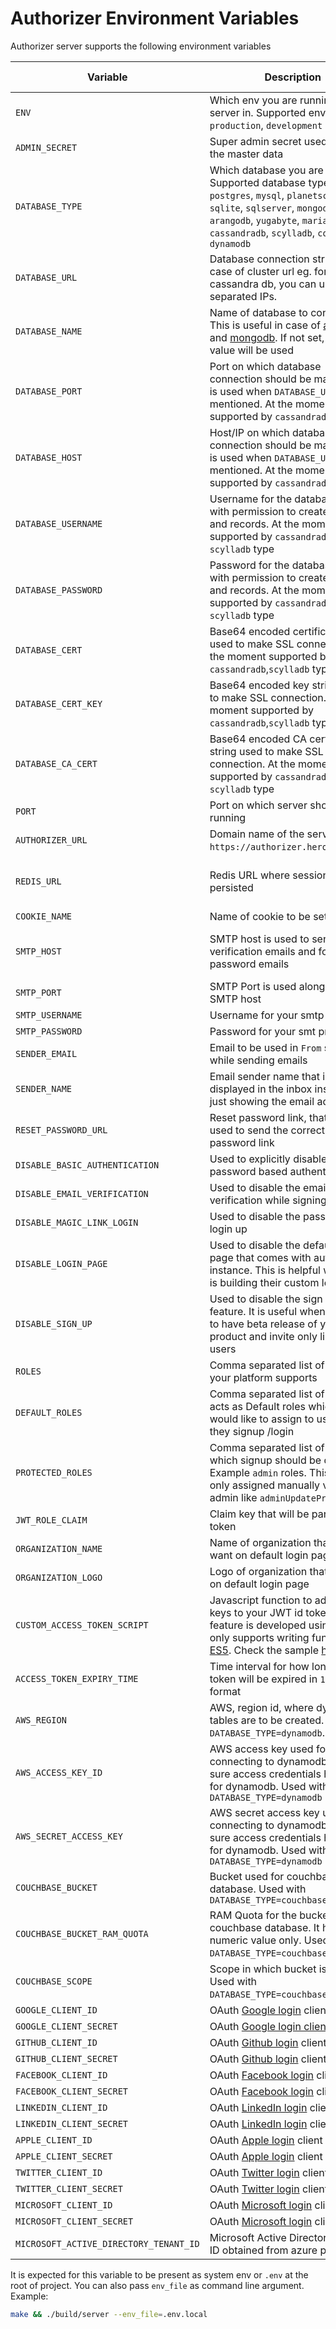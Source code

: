 # Authorizer Environment Variables

Authorizer server supports the following environment variables

| Variable                               | Description                                                                                                                                                                                                                                                                                                                    | Required | Default Value                                             |
| -------------------------------------- | ------------------------------------------------------------------------------------------------------------------------------------------------------------------------------------------------------------------------------------------------------------------------------------------------------------------------------ | -------- | --------------------------------------------------------- |
| `ENV`                                  | Which env you are running your server in. Supported envs `production`, `development`                                                                                                                                                                                                                                           | true     | `production`                                              |
| `ADMIN_SECRET`                         | Super admin secret used to access the master data                                                                                                                                                                                                                                                                              | true     |                                                           |
| `DATABASE_TYPE`                        | Which database you are using. Supported database types are `postgres`, `mysql`, `planetscale`, `sqlite`, `sqlserver`, `mongodb`, `arangodb`, `yugabyte`, `mariadb`, `cassandradb`, `scylladb`, `couchbase`, `dynamodb`                                                                                                         | true     |                                                           |
| `DATABASE_URL`                         | Database connection string. In case of cluster url eg. for cassandra db, you can use comma separated IPs.                                                                                                                                                                                                                      | true     |                                                           |
| `DATABASE_NAME`                        | Name of database to connect to. This is useful in case of [arangodb](https://www.arangodb.com/) and [mongodb](https://www.mongodb.com/). If not set, default value will be used                                                                                                                                                | false    | `authorizer`                                              |
| `DATABASE_PORT`                        | Port on which database connection should be made. This is used when `DATABASE_URL` is not mentioned. At the moment supported by `cassandradb` type                                                                                                                                                                             | false    |                                                           |
| `DATABASE_HOST`                        | Host/IP on which database connection should be made. This is used when `DATABASE_URL` is not mentioned. At the moment supported by `cassandradb` type                                                                                                                                                                          | false    |                                                           |
| `DATABASE_USERNAME`                    | Username for the database access with permission to create tables and records. At the moment supported by `cassandradb`, `scylladb` type                                                                                                                                                                                       | false    |                                                           |
| `DATABASE_PASSWORD`                    | Password for the database access with permission to create tables and records. At the moment supported by `cassandradb`, `scylladb` type                                                                                                                                                                                       | false    |                                                           |
| `DATABASE_CERT`                        | Base64 encoded certificate string used to make SSL connection. At the moment supported by `cassandradb`,`scylladb` type                                                                                                                                                                                                        | false    |                                                           |
| `DATABASE_CERT_KEY`                    | Base64 encoded key string used to make SSL connection. At the moment supported by `cassandradb`,`scylladb` type                                                                                                                                                                                                                | false    |                                                           |
| `DATABASE_CA_CERT`                     | Base64 encoded CA certificate string used to make SSL connection. At the moment supported by `cassandradb`, `scylladb` type                                                                                                                                                                                                    | false    |                                                           |
| `PORT`                                 | Port on which server should be running                                                                                                                                                                                                                                                                                         | true     | 8080                                                      |
| `AUTHORIZER_URL`                       | Domain name of the server, eg `https://authorizer.herokuapp`.com                                                                                                                                                                                                                                                               | false    |                                                           |
| `REDIS_URL`                            | Redis URL where sessions can be persisted                                                                                                                                                                                                                                                                                      | false    | sessions will be stored in memory                         |
| `COOKIE_NAME`                          | Name of cookie to be set by server                                                                                                                                                                                                                                                                                             | true     | authorizer                                                |
| `SMTP_HOST`                            | SMTP host is used to send email verification emails and forgot password emails                                                                                                                                                                                                                                                 | false    | If not set email sending can fail                         |
| `SMTP_PORT`                            | SMTP Port is used along with SMTP host                                                                                                                                                                                                                                                                                         | false    |                                                           |
| `SMTP_USERNAME`                        | Username for your smtp provider                                                                                                                                                                                                                                                                                                | false    |                                                           |
| `SMTP_PASSWORD`                        | Password for your smt provider                                                                                                                                                                                                                                                                                                 | false    |                                                           |
| `SENDER_EMAIL`                         | Email to be used in `From` section while sending emails                                                                                                                                                                                                                                                                        | false    |                                                           |
| `SENDER_NAME`                          | Email sender name that is displayed in the inbox instead of just showing the email address                                                                                                                                                                                                                                     | false    |                                                           |
| `RESET_PASSWORD_URL`                   | Reset password link, that can be used to send the correct forgot password link                                                                                                                                                                                                                                                 | true     | `/reset-password`                                         |
| `DISABLE_BASIC_AUTHENTICATION`         | Used to explicitly disable email and password based authentication                                                                                                                                                                                                                                                             | false    | false                                                     |
| `DISABLE_EMAIL_VERIFICATION`           | Used to disable the email verification while signing up                                                                                                                                                                                                                                                                        | false    | false                                                     |
| `DISABLE_MAGIC_LINK_LOGIN`             | Used to disable the password less login up                                                                                                                                                                                                                                                                                     | false    | false                                                     |
| `DISABLE_LOGIN_PAGE`                   | Used to disable the default login page that comes with authorizer instance. This is helpful when user is building their custom login page                                                                                                                                                                                      | false    | false                                                     |
| `DISABLE_SIGN_UP`                      | Used to disable the sign up feature. It is useful when you want to have beta release of your product and invite only limited users                                                                                                                                                                                             | false    | false                                                     |
| `ROLES`                                | Comma separated list of roles that your platform supports                                                                                                                                                                                                                                                                      | true     | `user,admin`                                              |
| `DEFAULT_ROLES`                        | Comma separated list of roles that acts as Default roles which you would like to assign to users while they signup /login                                                                                                                                                                                                      | true     | `[user]`                                                  |
| `PROTECTED_ROLES`                      | Comma separated list of roles for which signup should be disabled. Example `admin` roles. This roles can only assigned manually via super admin like `adminUpdateProfile`.                                                                                                                                                     | false    |                                                           |
| `JWT_ROLE_CLAIM`                       | Claim key that will be part of JWT token                                                                                                                                                                                                                                                                                       | true     | `role`                                                    |
| `ORGANIZATION_NAME`                    | Name of organization that you want on default login page                                                                                                                                                                                                                                                                       | false    | `Authorizer`                                              |
| `ORGANIZATION_LOGO`                    | Logo of organization that you want on default login page                                                                                                                                                                                                                                                                       | false    | [Authorizer Logo](https://authorizer.dev/images/logo.png) |
| `CUSTOM_ACCESS_TOKEN_SCRIPT`           | Javascript function to add extra keys to your JWT id token. This feature is developed using [otto](https://github.com/robertkrimen/otto) and only supports writing function in [ES5](https://en.wikipedia.org/wiki/ECMAScript). Check the sample [here](https://github.com/authorizerdev/authorizer/blob/main/.env.sample#L3). | false    |                                                           |
| `ACCESS_TOKEN_EXPIRY_TIME`             | Time interval for how long access token will be expired in `1h15m15s` format                                                                                                                                                                                                                                                   | false    | `30m`                                                     |
| `AWS_REGION`                           | AWS, region id, where dynamod db tables are to be created. Used with `DATABASE_TYPE=dynamodb`.                                                                                                                                                                                                                                 | false    | -                                                         |
| `AWS_ACCESS_KEY_ID`                    | AWS access key used for connecting to dynamodb. Make sure access credentials has rights for dynamodb. Used with `DATABASE_TYPE=dynamodb`                                                                                                                                                                                       | false    | -                                                         |
| `AWS_SECRET_ACCESS_KEY`                | AWS secret access key used for connecting to dynamodb. Make sure access credentials has rights for dynamodb. Used with `DATABASE_TYPE=dynamodb`                                                                                                                                                                                | false    | -                                                         |
| `COUCHBASE_BUCKET`                     | Bucket used for couchbase database. Used with `DATABASE_TYPE=couchbase`                                                                                                                                                                                                                                                        | false    | `authorizer`                                              |
| `COUCHBASE_BUCKET_RAM_QUOTA`           | RAM Quota for the bucket used for couchbase database. It has to be numeric value only. Used with `DATABASE_TYPE=couchbase`.                                                                                                                                                                                                    | false    | `1000`                                                    |
| `COUCHBASE_SCOPE`                      | Scope in which bucket is created. Used with `DATABASE_TYPE=couchbase`.                                                                                                                                                                                                                                                         | false    | `_default`                                                |
| `GOOGLE_CLIENT_ID`                     | OAuth [Google login](https://developers.google.com/identity/sign-in/web/sign-in) client id                                                                                                                                                                                                                                     | false    |                                                           |
| `GOOGLE_CLIENT_SECRET`                 | OAuth [Google login client secret](https://developers.google.com/identity/sign-in/web/sign-in)                                                                                                                                                                                                                                 | false    |                                                           |
| `GITHUB_CLIENT_ID`                     | OAuth [Github login](https://docs.github.com/en/rest/guides/basics-of-authentication) client id                                                                                                                                                                                                                                | false    |                                                           |
| `GITHUB_CLIENT_SECRET`                 | OAuth [Github login](https://docs.github.com/en/rest/guides/basics-of-authentication) client secret                                                                                                                                                                                                                            | false    |                                                           |
| `FACEBOOK_CLIENT_ID`                   | OAuth [Facebook login](https://developers.facebook.com/docs/facebook-login/web) client id                                                                                                                                                                                                                                      | false    |                                                           |
| `FACEBOOK_CLIENT_SECRET`               | OAuth [Facebook login](https://developers.facebook.com/docs/facebook-login/web) client secret                                                                                                                                                                                                                                  | false    |                                                           |
| `LINKEDIN_CLIENT_ID`                   | OAuth [LinkedIn login](https://learn.microsoft.com/en-us/linkedin/shared/authentication/authentication) client id                                                                                                                                                                                                              | false    |                                                           |
| `LINKEDIN_CLIENT_SECRET`               | OAuth [LinkedIn login](https://learn.microsoft.com/en-us/linkedin/shared/authentication/authentication) client secret                                                                                                                                                                                                          | false    |                                                           |
| `APPLE_CLIENT_ID`                      | OAuth [Apple login](https://developer.apple.com/documentation/sign_in_with_apple/sign_in_with_apple_rest_api/authenticating_users_with_sign_in_with_apple) client id                                                                                                                                                           | false    |                                                           |
| `APPLE_CLIENT_SECRET`                  | OAuth [Apple login](https://developer.apple.com/documentation/sign_in_with_apple/sign_in_with_apple_rest_api/authenticating_users_with_sign_in_with_apple) client secret                                                                                                                                                       | false    |                                                           |
| `TWITTER_CLIENT_ID`                    | OAuth [Twitter login](https://developer.twitter.com/en/docs/authentication/oauth-2-0) client id                                                                                                                                                                                                                                | false    |                                                           |
| `TWITTER_CLIENT_SECRET`                | OAuth [Twitter login](https://developer.twitter.com/en/docs/authentication/oauth-2-0) client secret                                                                                                                                                                                                                            | false    |                                                           |
| `MICROSOFT_CLIENT_ID`                  | OAuth [Microsoft login](https://learn.microsoft.com/en-us/azure/active-directory/fundamentals/auth-oauth2) client id                                                                                                                                                                                                           | false    |                                                           |
| `MICROSOFT_CLIENT_SECRET`              | OAuth [Microsoft login](https://learn.microsoft.com/en-us/azure/active-directory/fundamentals/auth-oauth2) client secret                                                                                                                                                                                                       | false    |                                                           |
| `MICROSOFT_ACTIVE_DIRECTORY_TENANT_ID` | Microsoft Active Directory Tenant ID obtained from azure portal                                                                                                                                                                                                                                                                | false    |                                                           |

It is expected for this variable to be present as system env or `.env` at the root of project. You can also pass `env_file` as command line argument. Example:

```sh
make && ./build/server --env_file=.env.local
```
